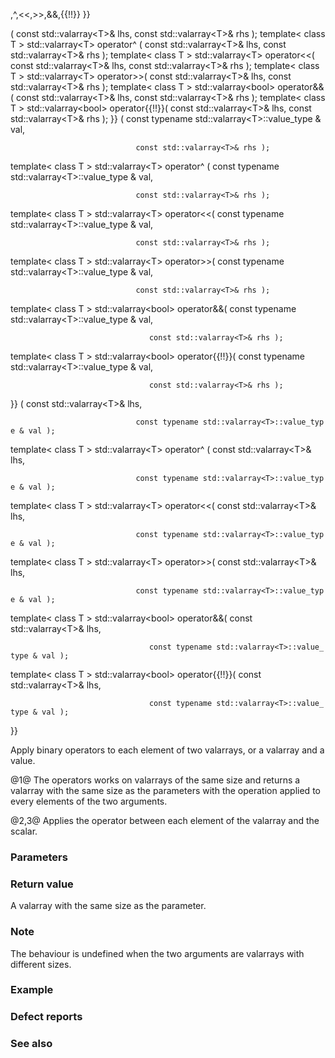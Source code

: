{{title|1=operator+,-,*,/,%,&amp;,{{!}},^,&lt;&lt;,&gt;&gt;,&amp;&amp;,{{!!}} {{small|(std::valarray)}}}}
{{cpp/numeric/valarray/navbar}}

{{dcl begin}}
{{dcl header|valarray}}
{{dcl|num=1|1=
template&lt; class T &gt;
std::valarray&lt;T&gt; operator+ ( const std::valarray&lt;T&gt;&amp; lhs, const std::valarray&lt;T&gt;&amp; rhs );
template&lt; class T &gt;
std::valarray&lt;T&gt; operator- ( const std::valarray&lt;T&gt;&amp; lhs, const std::valarray&lt;T&gt;&amp; rhs );
template&lt; class T &gt;
std::valarray&lt;T&gt; operator* ( const std::valarray&lt;T&gt;&amp; lhs, const std::valarray&lt;T&gt;&amp; rhs );
template&lt; class T &gt;
std::valarray&lt;T&gt; operator/ ( const std::valarray&lt;T&gt;&amp; lhs, const std::valarray&lt;T&gt;&amp; rhs );
template&lt; class T &gt;
std::valarray&lt;T&gt; operator% ( const std::valarray&lt;T&gt;&amp; lhs, const std::valarray&lt;T&gt;&amp; rhs );
template&lt; class T &gt;
std::valarray&lt;T&gt; operator&amp; ( const std::valarray&lt;T&gt;&amp; lhs, const std::valarray&lt;T&gt;&amp; rhs );
template&lt; class T &gt;
std::valarray&lt;T&gt; operator{{!}} ( const std::valarray&lt;T&gt;&amp; lhs, const std::valarray&lt;T&gt;&amp; rhs );
template&lt; class T &gt;
std::valarray&lt;T&gt; operator^ ( const std::valarray&lt;T&gt;&amp; lhs, const std::valarray&lt;T&gt;&amp; rhs );
template&lt; class T &gt;
std::valarray&lt;T&gt; operator&lt;&lt;( const std::valarray&lt;T&gt;&amp; lhs, const std::valarray&lt;T&gt;&amp; rhs );
template&lt; class T &gt;
std::valarray&lt;T&gt; operator&gt;&gt;( const std::valarray&lt;T&gt;&amp; lhs, const std::valarray&lt;T&gt;&amp; rhs );
template&lt; class T &gt;
std::valarray&lt;bool&gt; operator&amp;&amp;( const std::valarray&lt;T&gt;&amp; lhs, const std::valarray&lt;T&gt;&amp; rhs );
template&lt; class T &gt;
std::valarray&lt;bool&gt; operator{{!!}}( const std::valarray&lt;T&gt;&amp; lhs, const std::valarray&lt;T&gt;&amp; rhs );
}}
{{dcl|num=2|1=
template&lt; class T &gt;
std::valarray&lt;T&gt; operator+ ( const typename std::valarray&lt;T&gt;::value_type &amp; val,
                             const std::valarray&lt;T&gt;&amp; rhs );
template&lt; class T &gt;
std::valarray&lt;T&gt; operator- ( const typename std::valarray&lt;T&gt;::value_type &amp; val,
                             const std::valarray&lt;T&gt;&amp; rhs );
template&lt; class T &gt;
std::valarray&lt;T&gt; operator* ( const typename std::valarray&lt;T&gt;::value_type &amp; val,
                             const std::valarray&lt;T&gt;&amp; rhs );
template&lt; class T &gt;
std::valarray&lt;T&gt; operator/ ( const typename std::valarray&lt;T&gt;::value_type &amp; val,
                             const std::valarray&lt;T&gt;&amp; rhs );
template&lt; class T &gt;
std::valarray&lt;T&gt; operator% ( const typename std::valarray&lt;T&gt;::value_type &amp; val,
                             const std::valarray&lt;T&gt;&amp; rhs );
template&lt; class T &gt;
std::valarray&lt;T&gt; operator&amp; ( const typename std::valarray&lt;T&gt;::value_type &amp; val,
                             const std::valarray&lt;T&gt;&amp; rhs );
template&lt; class T &gt;
std::valarray&lt;T&gt; operator{{!}} ( const typename std::valarray&lt;T&gt;::value_type &amp; val,
                             const std::valarray&lt;T&gt;&amp; rhs );
template&lt; class T &gt;
std::valarray&lt;T&gt; operator^ ( const typename std::valarray&lt;T&gt;::value_type &amp; val,
                             const std::valarray&lt;T&gt;&amp; rhs );
template&lt; class T &gt;
std::valarray&lt;T&gt; operator&lt;&lt;( const typename std::valarray&lt;T&gt;::value_type &amp; val,
                             const std::valarray&lt;T&gt;&amp; rhs );
template&lt; class T &gt;
std::valarray&lt;T&gt; operator&gt;&gt;( const typename std::valarray&lt;T&gt;::value_type &amp; val,
                             const std::valarray&lt;T&gt;&amp; rhs );
template&lt; class T &gt;
std::valarray&lt;bool&gt; operator&amp;&amp;( const typename std::valarray&lt;T&gt;::value_type &amp; val,
                                const std::valarray&lt;T&gt;&amp; rhs );
template&lt; class T &gt;
std::valarray&lt;bool&gt; operator{{!!}}( const typename std::valarray&lt;T&gt;::value_type &amp; val,
                                const std::valarray&lt;T&gt;&amp; rhs );
}}
{{dcl|num=3|1=
template&lt; class T &gt;
std::valarray&lt;T&gt; operator+ ( const std::valarray&lt;T&gt;&amp; lhs,
                             const typename std::valarray&lt;T&gt;::value_type &amp; val );
template&lt; class T &gt;
std::valarray&lt;T&gt; operator- ( const std::valarray&lt;T&gt;&amp; lhs,
                             const typename std::valarray&lt;T&gt;::value_type &amp; val );
template&lt; class T &gt;
std::valarray&lt;T&gt; operator* ( const std::valarray&lt;T&gt;&amp; lhs,
                             const typename std::valarray&lt;T&gt;::value_type &amp; val );
template&lt; class T &gt;
std::valarray&lt;T&gt; operator/ ( const std::valarray&lt;T&gt;&amp; lhs,
                             const typename std::valarray&lt;T&gt;::value_type &amp; val );
template&lt; class T &gt;
std::valarray&lt;T&gt; operator% ( const std::valarray&lt;T&gt;&amp; lhs,
                             const typename std::valarray&lt;T&gt;::value_type &amp; val );
template&lt; class T &gt;
std::valarray&lt;T&gt; operator&amp; ( const std::valarray&lt;T&gt;&amp; lhs,
                             const typename std::valarray&lt;T&gt;::value_type &amp; val );
template&lt; class T &gt;
std::valarray&lt;T&gt; operator{{!}} ( const std::valarray&lt;T&gt;&amp; lhs,
                             const typename std::valarray&lt;T&gt;::value_type &amp; val );
template&lt; class T &gt;
std::valarray&lt;T&gt; operator^ ( const std::valarray&lt;T&gt;&amp; lhs,
                             const typename std::valarray&lt;T&gt;::value_type &amp; val );
template&lt; class T &gt;
std::valarray&lt;T&gt; operator&lt;&lt;( const std::valarray&lt;T&gt;&amp; lhs,
                             const typename std::valarray&lt;T&gt;::value_type &amp; val );
template&lt; class T &gt;
std::valarray&lt;T&gt; operator&gt;&gt;( const std::valarray&lt;T&gt;&amp; lhs,
                             const typename std::valarray&lt;T&gt;::value_type &amp; val );
template&lt; class T &gt;
std::valarray&lt;bool&gt; operator&amp;&amp;( const std::valarray&lt;T&gt;&amp; lhs,
                                const typename std::valarray&lt;T&gt;::value_type &amp; val );
template&lt; class T &gt;
std::valarray&lt;bool&gt; operator{{!!}}( const std::valarray&lt;T&gt;&amp; lhs,
                                const typename std::valarray&lt;T&gt;::value_type &amp; val );
}}
{{dcl end}}

Apply binary operators to each element of two valarrays, or a valarray and a value.

@1@ The operators works on valarrays of the same size and returns a valarray with the same size as the parameters with the operation applied to every elements of the two arguments.

@2,3@ Applies the operator between each element of the valarray and the scalar.

===Parameters===
{{par begin}}
{{par|rhs|a numeric array}}
{{par|lhs|a numeric array}}
{{par|val|a value of type {{ttb|T}}}}
{{par end}}

===Return value===
A valarray with the same size as the parameter.

===Note===
The behaviour is undefined when the two arguments are valarrays with different sizes.

{{cpp/numeric/valarray/notes ret}}

===Example===
{{example
|Finds real roots of multiple {{enwiki|Quadratic equation}}s.
|code=
#include &lt;cstddef&gt;
#include &lt;iostream&gt;
#include &lt;valarray&gt;
 
int main()
{
    std::valarray&lt;double&gt; a(1, 8);
    std::valarray&lt;double&gt; b{1, 2, 3, 4, 5, 6, 7, 8};
    std::valarray&lt;double&gt; c = -b;
    // literals must also be of type T until LWG3074 (double in this case)
    std::valarray&lt;double&gt; d = std::sqrt(b * b - 4.0 * a * c);
    std::valarray&lt;double&gt; x1 = 2.0 * c / (-b + d);
    std::valarray&lt;double&gt; x2 = 2.0 * c / (-b - d);
    std::cout &lt;&lt; "quadratic equation:  root 1:    root 2:   b: c:\n";
    for (std::size_t i = 0; i &lt; a.size(); ++i)
        std::cout &lt;&lt; a[i] &lt;&lt; "\u00B7x\u00B2 + " &lt;&lt; b[i] &lt;&lt; "\u00B7x + "
                  &lt;&lt; c[i] &lt;&lt; " = 0  " &lt;&lt; std::fixed &lt;&lt; x1[i]
                  &lt;&lt; "  " &lt;&lt; x2[i] &lt;&lt; std::defaultfloat
                  &lt;&lt; "  " &lt;&lt; -x1[i] - x2[i]
                  &lt;&lt; "  " &lt;&lt; x1[i] * x2[i] &lt;&lt; '\n';
}
|output=
quadratic equation:  root 1:    root 2:   b: c:
1·x² + 1·x + -1 = 0  -1.618034  0.618034  1  -1
1·x² + 2·x + -2 = 0  -2.732051  0.732051  2  -2
1·x² + 3·x + -3 = 0  -3.791288  0.791288  3  -3
1·x² + 4·x + -4 = 0  -4.828427  0.828427  4  -4
1·x² + 5·x + -5 = 0  -5.854102  0.854102  5  -5
1·x² + 6·x + -6 = 0  -6.872983  0.872983  6  -6
1·x² + 7·x + -7 = 0  -7.887482  0.887482  7  -7
1·x² + 8·x + -8 = 0  -8.898979  0.898979  8  -8
}}

===Defect reports===
{{dr list begin}}
{{dr list item|wg=lwg|dr=3074|std=C++98|before={{tt|T}} is deduced from both the scalar and the {{tt|valarray}} for {{v|2,3}}, disallowing mixed-type calls|after=only deduce {{tt|T}} from the {{tt|valarray}}}}
{{dr list end}}

===See also===
{{dsc begin}}
{{dsc inc|cpp/numeric/valarray/dsc operator_arith}}
{{dsc inc|cpp/numeric/valarray/dsc operator_arith2}}
{{dsc end}}

{{langlinks|de|es|fr|it|ja|pl|ru|zh}}